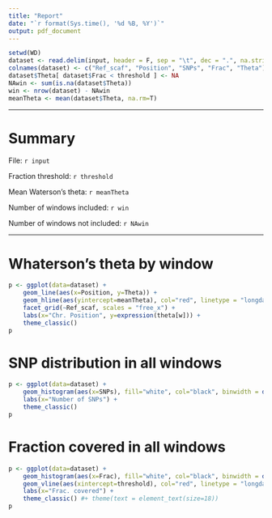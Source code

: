 ```yaml
---
title: "Report"
date: "`r format(Sys.time(), '%d %B, %Y')`"
output: pdf_document
---
```


```r
setwd(WD)
dataset <- read.delim(input, header = F, sep = "\t", dec = ".", na.strings=c("", "na"))
colnames(dataset) <- c("Ref_scaf", "Position", "SNPs", "Frac", "Theta")
dataset$Theta[ dataset$Frac < threshold ] <- NA
NAwin <- sum(is.na(dataset$Theta))
win <- nrow(dataset) - NAwin
meanTheta <- mean(dataset$Theta, na.rm=T)
```

---

# Summary

File: `r input`

Fraction threshold: `r threshold`

Mean Waterson's theta: `r meanTheta`

Number of windows included: `r win`

Number of windows not included: `r NAwin`

---


# Whaterson's theta by window

```r
p <- ggplot(data=dataset) + 
    geom_line(aes(x=Position, y=Theta)) +
    geom_hline(aes(yintercept=meanTheta), col="red", linetype = "longdash") +
    facet_grid(~Ref_scaf, scales = "free_x") +
    labs(x="Chr. Position", y=expression(theta[w])) +
    theme_classic()
p
```


# SNP distribution in all windows

```r
p <- ggplot(data=dataset) + 
    geom_histogram(aes(x=SNPs), fill="white", col="black", binwidth = diff(range(dataset$SNPs))/30) +
    labs(x="Number of SNPs") +
    theme_classic()
p
```


# Fraction covered in all windows

```r
p <- ggplot(data=dataset) + 
    geom_histogram(aes(x=Frac), fill="white", col="black", binwidth = diff(range(dataset$Frac))/30) +
    geom_vline(aes(xintercept=threshold), col="red", linetype = "longdash") +
    labs(x="Frac. covered") +
    theme_classic() #+ theme(text = element_text(size=18))
p
```